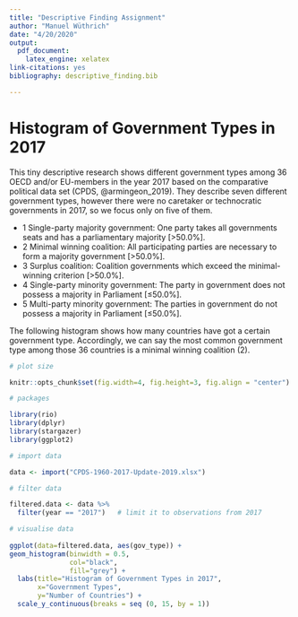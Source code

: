 ```yaml
---
title: "Descriptive Finding Assignment"
author: "Manuel Wüthrich"
date: "4/20/2020"
output:
  pdf_document:
    latex_engine: xelatex
link-citations: yes
bibliography: descriptive_finding.bib

---
```


# Histogram of Government Types in 2017

This tiny descriptive research shows different government types among 36 OECD and/or EU-members in the year 2017 based on the comparative political data set (CPDS, @armingeon_2019). They describe seven different government types, however there were no caretaker or technocratic governments in 2017, so we focus only on five of them.

- 1 Single-party majority government: One party takes all governments seats and has a parliamentary majority [>50.0%].
- 2 Minimal winning coalition: All participating parties are necessary to form a majority government [>50.0%].
- 3 Surplus coalition: Coalition governments which exceed the minimal-winning criterion [>50.0%].
- 4 Single-party minority government: The party in government does not possess a majority in Parliament [≤50.0%].
- 5 Multi-party minority government: The parties in government do not possess a majority in Parliament [≤50.0%].

The following histogram shows how many countries have got a certain government type. Accordingly, we can say the most common government type among those 36 countries is a minimal winning coalition (2).


```r
# plot size

knitr::opts_chunk$set(fig.width=4, fig.height=3, fig.align = "center") 
```

```r
# packages

library(rio)
library(dplyr)
library(stargazer)
library(ggplot2)

# import data

data <- import("CPDS-1960-2017-Update-2019.xlsx")

# filter data

filtered.data <- data %>%             
  filter(year == "2017")   # limit it to observations from 2017

# visualise data
       
ggplot(data=filtered.data, aes(gov_type)) + 
geom_histogram(binwidth = 0.5,
               col="black",
               fill="grey") +
  labs(title="Histogram of Government Types in 2017",
       x="Government Types",
       y="Number of Countries") +
  scale_y_continuous(breaks = seq (0, 15, by = 1))
```